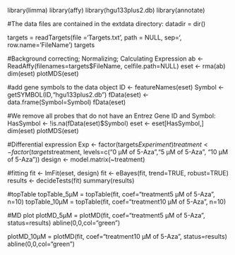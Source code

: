 library(limma)
library(affy)
library(hgu133plus2.db)
library(annotate)

#The data files are contained in the extdata directory:
datadir = dir()

targets = readTargets(file ='Targets.txt', path = NULL, sep='\t', row.name='FileName')
targets

#Background correcting; Normalizing; Calculating Expression
ab <- ReadAffy(filenames=targets$FileName, celfile.path=NULL)
eset <- rma(ab)
dim(eset)
plotMDS(eset)

#add gene symbols to the data object
ID <- featureNames(eset)
Symbol <- getSYMBOL(ID,"hgu133plus2.db")
fData(eset) <- data.frame(Symbol=Symbol)
fData(eset)

#We remove all probes that do not have an Entrez Gene ID and Symbol:
HasSymbol <- !is.na(fData(eset)$Symbol)
eset <- eset[HasSymbol,]
dim(eset)
plotMDS(eset)

#Differential expression
Exp <- factor(targets$Experiment)
treatment <- factor(targets$treatment, levels=c("0 μM of 5-Aza","5 μM of 5-Aza", "10 μM of 5-Aza"))
design <- model.matrix(~treatment)

#fitting 
fit <- lmFit(eset, design)
fit <- eBayes(fit, trend=TRUE, robust=TRUE)
results <- decideTests(fit)
summary(results)


#topTable 
topTable_5μM = topTable(fit, coef="treatment5 μM of 5-Aza", n=10)
topTable_10μM = topTable(fit, coef="treatment10 μM of 5-Aza", n=10)

#MD plot 
plotMD_5μM = plotMD(fit, coef="treatment5 μM of 5-Aza", status=results)
abline(0,0,col="green")

plotMD_10μM = plotMD(fit, coef="treatment10 μM of 5-Aza", status=results)
abline(0,0,col="green")